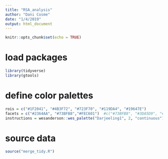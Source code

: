 ```yaml
---
title: "RSA_analysis"
author: "Dani Cosme"
date: "1/4/2019"
output: html_document
---
```


```r
knitr::opts_chunk$set(echo = TRUE)
```

# load packages
```r
library(tidyverse)
library(gtools)
```

# define color palettes
```r
rois = c("#1F2041", "#4B3F72", "#723F70", "#119DA4", "#19647E")
facets = c("#2364AA", "#73BFB8","#FEC601")  #c("#73BFB8", "#3DA5D9", "#EABE20") c("#2364AA", "#FEC601")
instructions = wesanderson::wes_palette("Darjeeling1", 2, "continuous")
```

# source data
```r
source("merge_tidy.R")
```
